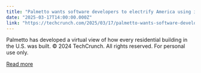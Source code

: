 ```yaml
---
title: "Palmetto wants software developers to electrify America using its AI building models"
date: "2025-03-17T14:00:00.000Z"
link: "https://techcrunch.com/2025/03/17/palmetto-wants-software-developers-to-electrify-america-using-its-ai-building-models/"
---
```


Palmetto has developed a virtual view of how every residential building in the U.S. was built.
© 2024 TechCrunch. All rights reserved. For personal use only.


[Read more](https://techcrunch.com/2025/03/17/palmetto-wants-software-developers-to-electrify-america-using-its-ai-building-models/)
